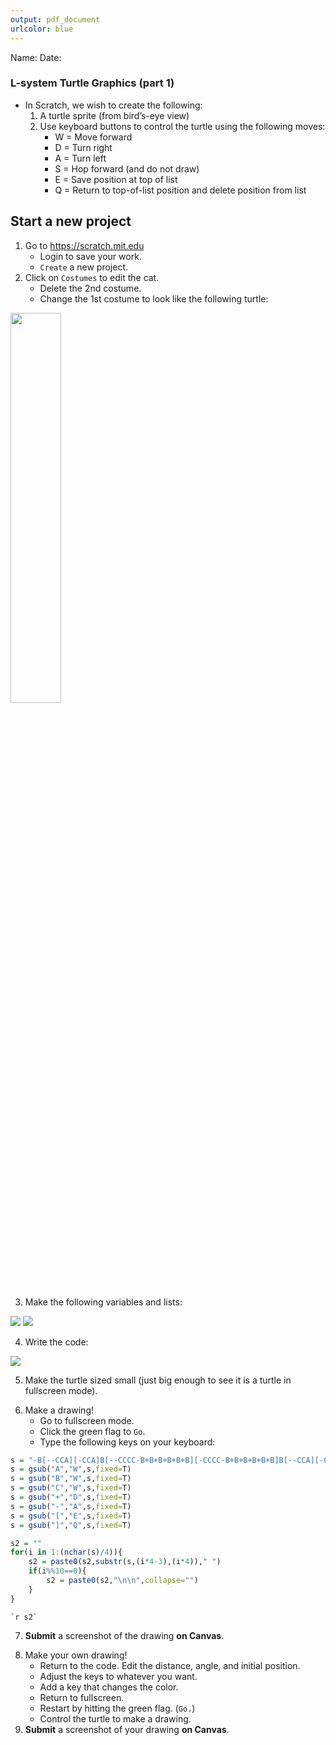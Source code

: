 ```yaml
---
output: pdf_document
urlcolor: blue
---
```


Name: \hspace{4in} Date: \hrule

### L-system Turtle Graphics (part 1)

* In Scratch, we wish to create the following:
    1. A turtle sprite (from bird's-eye view)
    2. Use keyboard buttons to control the turtle using the following moves:
        * W = Move forward
        * D = Turn right
        * A = Turn left
        * S = Hop forward (and do not draw)
        * E = Save position at top of list
        * Q = Return to top-of-list position and delete position from list

## Start a new project

1. Go to [https://scratch.mit.edu](https://scratch.mit.edu)
    * Login to save your work.
    * `Create` a new project. 
2. Click on `Costumes` to edit the cat.
    * Delete the 2nd costume.
    * Change the 1st costume to look like the following turtle:
    
![](turtle.png){width=40%}

3. Make the following variables and lists:

![](variables.png) ![](lists.png)

\newpage

4. Write the code:

![](code.png)

5. Make the turtle sized small (just big enough to see it is a turtle in fullscreen mode).

\newpage

6. Make a drawing!
    * Go to fullscreen mode.
    * Click the green flag to `Go`.
    * Type the following keys on your keyboard:
    
```r
s = "-B[--CCA][-CCA]B[--CCCC-B+B+B+B+B+B][-CCCC-B+B+B+B+B+B]B[--CCA][-CCA]B+B[--CCA][-CCA]B[--CCCC-B+B+B+B+B+B][-CCCC-B+B+B+B+B+B]B[--CCA][-CCA]B+B[--CCA][-CCA]B[--CCCC-B+B+B+B+B+B][-CCCC-B+B+B+B+B+B]B[--CCA][-CCA]B+B[--CCA][-CCA]B[--CCCC-B+B+B+B+B+B][-CCCC-B+B+B+B+B+B]B[--CCA][-CCA]B+B[--CCA][-CCA]B[--CCCC-B+B+B+B+B+B][-CCCC-B+B+B+B+B+B]B[--CCA][-CCA]B+B[--CCA][-CCA]B[--CCCC-B+B+B+B+B+B][-CCCC-B+B+B+B+B+B]B[--CCA][-CCA]B-SSSSSSSSSSS"
s = gsub("A","W",s,fixed=T)
s = gsub("B","W",s,fixed=T)
s = gsub("C","W",s,fixed=T)
s = gsub("+","D",s,fixed=T)
s = gsub("-","A",s,fixed=T)
s = gsub("[","E",s,fixed=T)
s = gsub("]","Q",s,fixed=T)

s2 = ""
for(i in 1:(nchar(s)/4)){
    s2 = paste0(s2,substr(s,(i*4-3),(i*4))," ")
    if(i%%10==0){
        s2 = paste0(s2,"\n\n",collapse="")
    }
}

```

\LARGE
```
`r s2`
```
\normalsize

\vfill

7. **Submit** a screenshot of the drawing **on Canvas**.

\vfill

\newpage

8. Make your own drawing!
    * Return to the code. Edit the distance, angle, and initial position.
    * Adjust the keys to whatever you want.
    * Add a key that changes the color.
    * Return to fullscreen.
    * Restart by hitting the green flag. (`Go.`)
    * Control the turtle to make a drawing.
9. **Submit** a screenshot of your drawing **on Canvas**.
    
    